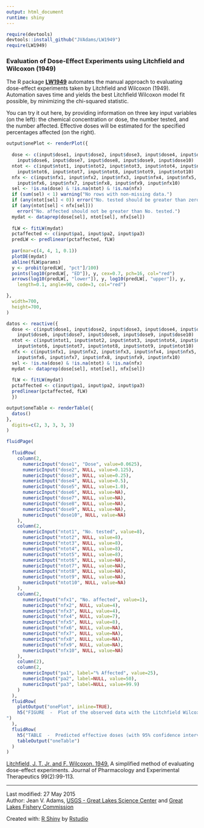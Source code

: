 ```yaml
---
output: html_document
runtime: shiny
---
```

```r
require(devtools)
devtools::install_github("JVAdams/LW1949")
require(LW1949)
```

### Evaluation of Dose-Effect Experiments using Litchfield and Wilcoxon (1949)

The R package **[LW1949](https://github.com/JVAdams/LW1949)** automates the manual approach to evaluating dose-effect experiments taken by Litchfield and Wilcoxon (1949).  Automation saves time and yields the best Litchfield Wilcoxon model fit possible, by minimizing the chi-squared statistic.

You can try it out here, by providing information on three key input variables (on the left): the chemical concentration or dose, the number tested, and the number affected. Effective doses will be estimated for the specified percentages affected (on the right).

```r
output$onePlot <- renderPlot({
  
  dose <- c(input$dose1, input$dose2, input$dose3, input$dose4, input$dose5, 
    input$dose6, input$dose7, input$dose8, input$dose9, input$dose10)
  ntot <- c(input$ntot1, input$ntot2, input$ntot3, input$ntot4, input$ntot5, 
    input$ntot6, input$ntot7, input$ntot8, input$ntot9, input$ntot10)
  nfx <- c(input$nfx1, input$nfx2, input$nfx3, input$nfx4, input$nfx5, 
    input$nfx6, input$nfx7, input$nfx8, input$nfx9, input$nfx10)
  sel <- !is.na(dose) & !is.na(ntot) & !is.na(nfx)
  if (sum(sel) < 1) warning("No rows with non-missing data.")
  if (any(ntot[sel] < 0)) error("No. tested should be greater than zero.")
  if (any(ntot[sel] < nfx[sel])) 
    error("No. affected should not be greater than No. tested.")
  mydat <- dataprep(dose[sel], ntot[sel], nfx[sel])
  
  fLW <- fitLW(mydat)
  pctaffected <- c(input$pa1, input$pa2, input$pa3)
  predLW <- predlinear(pctaffected, fLW)
  
  par(mar=c(4, 4, 1, 0.1))
  plotDE(mydat)
  abline(fLW$params)
  y <- probit(predLW[, "pct"]/100)
  points(log10(predLW[, "ED"]), y, cex=0.7, pch=16, col="red")
  arrows(log10(predLW[, "lower"]), y, log10(predLW[, "upper"]), y, 
    length=0.1, angle=90, code=3, col="red")

}, 
  width=700, 
  height=700,
)
```

```r
datos <- reactive({
  dose <- c(input$dose1, input$dose2, input$dose3, input$dose4, input$dose5, 
    input$dose6, input$dose7, input$dose8, input$dose9, input$dose10)
  ntot <- c(input$ntot1, input$ntot2, input$ntot3, input$ntot4, input$ntot5, 
    input$ntot6, input$ntot7, input$ntot8, input$ntot9, input$ntot10)
  nfx <- c(input$nfx1, input$nfx2, input$nfx3, input$nfx4, input$nfx5, 
    input$nfx6, input$nfx7, input$nfx8, input$nfx9, input$nfx10)
  sel <- !is.na(dose) & !is.na(ntot) & !is.na(nfx)
  mydat <- dataprep(dose[sel], ntot[sel], nfx[sel])
  
  fLW <- fitLW(mydat)
  pctaffected <- c(input$pa1, input$pa2, input$pa3)
  predlinear(pctaffected, fLW)
  })  

output$oneTable <- renderTable({
  datos()
},
  digits=c(2, 3, 3, 3, 3)
)
```

```r
fluidPage(
  
  fluidRow(
    column(2, 
      numericInput("dose1", "Dose", value=0.0625),
      numericInput("dose2", NULL, value=0.125),
      numericInput("dose3", NULL, value=0.25),
      numericInput("dose4", NULL, value=0.5),
      numericInput("dose5", NULL, value=1.0),
      numericInput("dose6", NULL, value=NA),
      numericInput("dose7", NULL, value=NA),
      numericInput("dose8", NULL, value=NA),
      numericInput("dose9", NULL, value=NA),
      numericInput("dose10", NULL, value=NA)
    ),
    column(2, 
      numericInput("ntot1", "No. tested", value=8),
      numericInput("ntot2", NULL, value=8),
      numericInput("ntot3", NULL, value=8),
      numericInput("ntot4", NULL, value=8),
      numericInput("ntot5", NULL, value=8),
      numericInput("ntot6", NULL, value=NA),
      numericInput("ntot7", NULL, value=NA),
      numericInput("ntot8", NULL, value=NA),
      numericInput("ntot9", NULL, value=NA),
      numericInput("ntot10", NULL, value=NA)
    ),
    column(2,
      numericInput("nfx1", "No. affected", value=1),
      numericInput("nfx2", NULL, value=4),
      numericInput("nfx3", NULL, value=4),
      numericInput("nfx4", NULL, value=7),
      numericInput("nfx5", NULL, value=8),
      numericInput("nfx6", NULL, value=NA),
      numericInput("nfx7", NULL, value=NA),
      numericInput("nfx8", NULL, value=NA),
      numericInput("nfx9", NULL, value=NA),
      numericInput("nfx10", NULL, value=NA)
    ),
    column(2),
    column(2,
      numericInput("pa1", label="% Affected", value=25),
      numericInput("pa2", label=NULL, value=50),
      numericInput("pa3", label=NULL, value=99.9)
    )
  ),
  fluidRow(
    plotOutput("onePlot", inline=TRUE),
    h5("FIGURE  -  Plot of the observed data with the Litchfield Wilcoxon fitted model on the log10-probit scale. Predicted effective doses with 95% confidence intervals for the specified percentages affected are in red.  Observations with 0% or or 100% affected are plotted at 0.1 and 99.9% respectively using white filled circles.
")
  ),
  fluidRow(
    h5("TABLE  -  Predicted effective doses (with 95% confidence intervals) for the specified percentages affected using the Litchfield Wilcoxon approach."),
    tableOutput("oneTable")
  )
)
```

[Litchfield, J. T. Jr. and F. Wilcoxon. 1949.](http://jpet.aspetjournals.org/content/96/2/99.abstract) A simplified method of evaluating dose-effect experiments. Journal of Pharmacology and Experimental Therapeutics 99(2):99-113.

---

Last modified: 27 May 2015  
Author: Jean V. Adams, [USGS - Great Lakes Science Center](http://www.glsc.usgs.gov/) and [Great Lakes Fishery Commission](http://www.GLFC.org/)

Created with: [R Shiny](http://shiny.rstudio.com/) by [Rstudio](http://www.rstudio.com/)  
